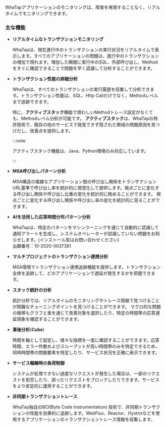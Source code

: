 WhaTapアプリケーションのモニタリングは、障害を再現することなく、リアルタイムでモニタリングできます。

<Videos url="https://www.whatap.io/video/main-product/monitoring_step_0.mp4" />

### 主な機能

- **リアルタイムなトランザクションモニタリング**

  WhaTapは、現在進行中のトランザクションの実行状況をリアルタイムで表示します。すべてのアプリケーションの問題は、進行中のトランザクションの増加で現れます。増加した瞬間に実行中のSQL、外部呼び出し、Methodをすぐに確認できることで問題を早く認識して分析することができます。

- **トランザクション性能の詳細分析**

  WhaTapは、すべてのトランザクションの実行履歴を収集して分析できます。トランザクション性能は、SQL、Http Callだけでなく、Methodレベルまで追跡できます。 

  <InDoc product='java,python'>

  特に、**アクティブスタック**機能で煩わしいMethodトレース設定がなくても、Methodレベル分析が可能です。 **アクティブスタック**は、WhaTapの特許技術で、既存の他のサービスで発見できず隠された領域の問題原因を見つけだし、改善点を提供します。

  :::note

  アクティブスタック機能は、Java、Python環境のみ対応しています。

  :::

  </InDoc>

<Xclude product='dotnet'>

- **MSA呼び出しパターン分析**

  MSA構造の複雑なアプリケーション間の呼び出し関係をトランザクションURL基準で呼び出し率を統計的に視覚化して提供します。視点ごとに変化する呼び出し関係や呼び出し比重の変化を統計的に眺めることができます。 視点ごとに変化する呼び出し関係や呼び出し率の変化を統計的に見ることができます。

</Xclude>

- **AIを活用した応答時間分布パターン分析**

  WhaTapは、特定のパターンをマシンラーニングを通じて自動的に認識して通知アラートを生成し、システムオペレーターが認識していない問題をお知らせします。(インストール型はお問い合わせください)<br/>
  出願番号：10-2020-0037381

<Xclude product='dotnet'>

- **マルチプロジェクトのトランザクション連携分析**

  MSA環境でトランザクション連携追跡機能を提供します。トランザクション全体を追跡して、どのアプリケーションで遅延が発生するかを把握できます。

</Xclude>

<InDoc product='java,python'>

- **スタック統計の分析**

  統計分析では、リアルタイムのモニタリングやトレース情報で見つけることが困難なチューニングポイントを見つけることができます。 マクロ的な問題の推移もグラフと表を通じて改善対象を選択したり、特定の時間帯の応答遅延現象を確認することができます。

</InDoc>

- **事後分析**(**Cube**)

  時間を軸として設定し、様々な指標を一度に確認することができます。応答時間、エラー件数およびスループットが高い時間帯のみを特定できるため、同時時間帯の問題要素を特定したり、サービス状況を正確に表示できます。

<InDoc product='java'>

- **サービス輻輳時の負荷制御**

  システムが処理できない過度なリクエストが発生した場合は、一部のリクエストを拒否したり、誤ったリクエストをブロックしたりできます。サービスをより安定的に運用することができます。

- **非同期トランザクショントレース**

  WhaTap独自のBCI(Byte Code Instrumentation) 技術で、非同期トランザクションの性能を効果的に追跡します。WebFlux、Reactor、Hystrixなどを使用するアプリケーションのトランザクショントレース情報を収集します。

</InDoc>
